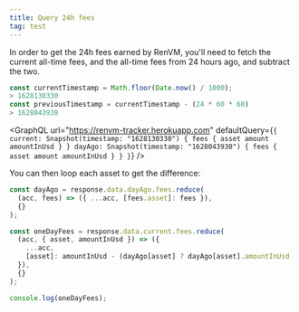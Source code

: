 ```yaml
---
title: Query 24h fees
tag: test
---
```



<DocTag type={DocType.HowTo} />


In order to get the 24h fees earned by RenVM, you'll need to fetch the current all-time fees, and the all-time fees from 24 hours ago, and subtract the two.

```ts
const currentTimestamp = Math.floor(Date.now() / 1000);
> 1628130330
const previousTimestamp = currentTimestamp - (24 * 60 * 60)
> 1628043930
```

<GraphQL
  url="https://renvm-tracker.herokuapp.com"
  defaultQuery={`{
  current: Snapshot(timestamp: "1628130330") {
    fees {
      asset
      amount
      amountInUsd
    }
  }
  dayAgo: Snapshot(timestamp: "1628043930") {
    fees {
      asset
      amount
      amountInUsd
    }
  }
}`}
/>

You can then loop each asset to get the difference:

```ts
const dayAgo = response.data.dayAgo.fees.reduce(
  (acc, fees) => ({ ...acc, [fees.asset]: fees }),
  {}
);

const oneDayFees = response.data.current.fees.reduce(
  (acc, { asset, amountInUsd }) => ({
    ...acc,
    [asset]: amountInUsd - (dayAgo[asset] ? dayAgo[asset].amountInUsd : 0),
  }),
  {}
);

console.log(oneDayFees);
```
